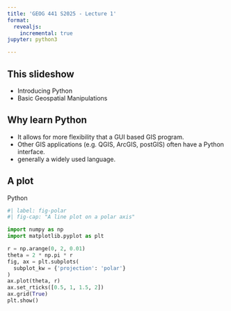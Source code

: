 ```yaml
---
title: 'GEOG 441 S2025 - Lecture 1'
format:
  revealjs:
    incremental: true 
jupyter: python3

---
```


## This slideshow

+ Introducing Python
+ Basic Geospatial Manipulations

## Why learn Python

+ It allows for more flexibility that a GUI based GIS program.
+ Other GIS applications (e.g. QGIS, ArcGIS, postGIS) often have a Python interface.
+ generally a widely used language.


## A plot

Python

```python
#| label: fig-polar
#| fig-cap: "A line plot on a polar axis"

import numpy as np
import matplotlib.pyplot as plt

r = np.arange(0, 2, 0.01)
theta = 2 * np.pi * r
fig, ax = plt.subplots(
  subplot_kw = {'projection': 'polar'} 
)
ax.plot(theta, r)
ax.set_rticks([0.5, 1, 1.5, 2])
ax.grid(True)
plt.show()
```



